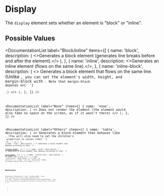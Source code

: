 
# Display

The `display` element sets whether an element is "block" or "inline".

## Possible Values

<DocumentationList
  label="Block/inline"
  items={[
    {
      name: 'block',
      description: (
        <>Generates a block element (generates line breaks before and after the element).</>
      ),
    },
    {
      name: 'inline',
      description: <>Generates an inline element (flows on the same line).</>,
    },
    {
      name: 'inline-block',
      description: (
        <>
          Generates a block element that flows on the same line. (Unlike <Code str="inline" />, you
          can set the element's width, height, and margin-block with <Code str="inline-block" />.
          Note that margin-block depends on{' '}
          <Link str="writing direction" link="/web/css/typography/orientation#writing-mode" />
          .)
        </>
      ),
    },
  ]}
/>

<DocumentationList
  label="None"
  items={[
    {
      name: 'none',
      description: (
        <>
          Does not render the element (the element would also take no space on the screen, as if it
          wasn't there)
        </>
      ),
    },
  ]}
/>

<DocumentationList
  label="Others"
  items={[
    {
      name: 'table',
      description: (
        <>
          Generates a block element that behaves like <Code str="<table>" />. (You will also need to
          set the children's <Code str="display" /> properties to values like{' '}
          <Code str="table-row" /> or <Code str="table-cell" />
          .)
        </>
      ),
    },
    {
      name: 'flex',
      description: (
        <>
          Generates a block element that behaves according to the{' '}
          <a href="https://developer.mozilla.org/en-US/docs/Web/CSS/CSS_Flexible_Box_Layout">
            flexbox model
          </a>
        </>
      ),
    },
    {
      name: 'grid',
      description: (
        <>
          Generates a block element that behaves according to the{' '}
          <a href="https://developer.mozilla.org/en-US/docs/Web/CSS/CSS_Grid_Layout/Basic_Concepts_of_Grid_Layout">
            grid model
          </a>
        </>
      ),
    },
    {
      name: 'inline-flex',
      description: (
        <>
          Like <Code str="flex" />, but inline
        </>
      ),
    },
    {
      name: 'inline-grid',
      description: (
        <>
          Like <Code str="grid" />, but inline
        </>
      ),
    },
    {
      name: 'list-item',
      description: <>Makes the element behaves like a list item</>,
    },
  ]}
/>

## References

<References
  references={[
    {
      text: 'display (MDN)',
      link: `https://developer.mozilla.org/en-US/docs/Web/CSS/display`,
    },
    {
      text: 'Inline vs Inline-Block Display in CSS (DigitalOcean)',
      link: `https://www.digitalocean.com/community/tutorials/css-display-inline-vs-inline-block`,
    },
  ]}
></References>
